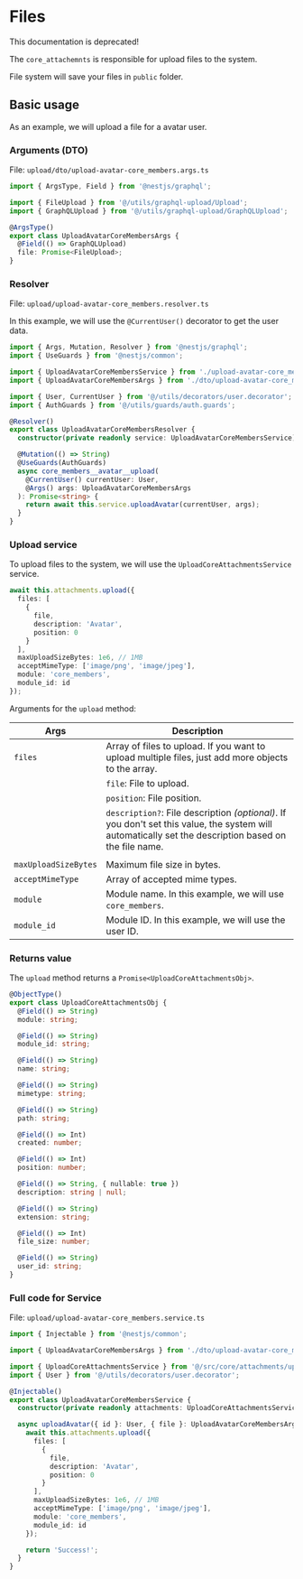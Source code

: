 
# Files

<Callout type="error" emoji="❌">
  This documentation is deprecated!
</Callout>

The `core_attachemnts` is responsible for upload files to the system.

File system will save your files in `public` folder.

## Basic usage

As an example, we will upload a file for a avatar user.

### Arguments (DTO)

File: `upload/dto/upload-avatar-core_members.args.ts`

```ts
import { ArgsType, Field } from '@nestjs/graphql';

import { FileUpload } from '@/utils/graphql-upload/Upload';
import { GraphQLUpload } from '@/utils/graphql-upload/GraphQLUpload';

@ArgsType()
export class UploadAvatarCoreMembersArgs {
  @Field(() => GraphQLUpload)
  file: Promise<FileUpload>;
}
```


<Steps>

### Resolver

File: `upload/upload-avatar-core_members.resolver.ts`

In this example, we will use the `@CurrentUser()` decorator to get the user data.

```ts
import { Args, Mutation, Resolver } from '@nestjs/graphql';
import { UseGuards } from '@nestjs/common';

import { UploadAvatarCoreMembersService } from './upload-avatar-core_members.service';
import { UploadAvatarCoreMembersArgs } from './dto/upload-avatar-core_members.args';

import { User, CurrentUser } from '@/utils/decorators/user.decorator';
import { AuthGuards } from '@/utils/guards/auth.guards';

@Resolver()
export class UploadAvatarCoreMembersResolver {
  constructor(private readonly service: UploadAvatarCoreMembersService) {}

  @Mutation(() => String)
  @UseGuards(AuthGuards)
  async core_members__avatar__upload(
    @CurrentUser() currentUser: User,
    @Args() args: UploadAvatarCoreMembersArgs
  ): Promise<string> {
    return await this.service.uploadAvatar(currentUser, args);
  }
}
```

### Upload service

To upload files to the system, we will use the `UploadCoreAttachmentsService` service.

```ts
await this.attachments.upload({
  files: [
    {
      file,
      description: 'Avatar',
      position: 0
    }
  ],
  maxUploadSizeBytes: 1e6, // 1MB
  acceptMimeType: ['image/png', 'image/jpeg'],
  module: 'core_members',
  module_id: id
});
```

Arguments for the `upload` method:

| Args                 | Description                                                                                                                                           |
| -------------------- | ----------------------------------------------------------------------------------------------------------------------------------------------------- |
| `files`              | Array of files to upload. If you want to upload multiple files, just add more objects to the array.                                                   |
|                      | `file`: File to upload.                                                                                                                               |
|                      | `position`: File position.                                                                                                                            |
|                      | `description?`: File description _(optional)_. If you don't set this value, the system will automatically set the description based on the file name. |
|                      |                                                                                                                                                       |
| `maxUploadSizeBytes` | Maximum file size in bytes.                                                                                                                           |
| `acceptMimeType`     | Array of accepted mime types.                                                                                                                         |
| `module`             | Module name. In this example, we will use `core_members`.                                                                                             |
| `module_id`          | Module ID. In this example, we will use the user ID.                                                                                                  |

### Returns value

The `upload` method returns a `Promise<UploadCoreAttachmentsObj>`.

```ts
@ObjectType()
export class UploadCoreAttachmentsObj {
  @Field(() => String)
  module: string;

  @Field(() => String)
  module_id: string;

  @Field(() => String)
  name: string;

  @Field(() => String)
  mimetype: string;

  @Field(() => String)
  path: string;

  @Field(() => Int)
  created: number;

  @Field(() => Int)
  position: number;

  @Field(() => String, { nullable: true })
  description: string | null;

  @Field(() => String)
  extension: string;

  @Field(() => Int)
  file_size: number;

  @Field(() => String)
  user_id: string;
}
```

### Full code for Service

File: `upload/upload-avatar-core_members.service.ts`

```ts
import { Injectable } from '@nestjs/common';

import { UploadAvatarCoreMembersArgs } from './dto/upload-avatar-core_members.args';

import { UploadCoreAttachmentsService } from '@/src/core/attachments/upload/upload-core_attachments.service';
import { User } from '@/utils/decorators/user.decorator';

@Injectable()
export class UploadAvatarCoreMembersService {
  constructor(private readonly attachments: UploadCoreAttachmentsService) {}

  async uploadAvatar({ id }: User, { file }: UploadAvatarCoreMembersArgs): Promise<string> {
    await this.attachments.upload({
      files: [
        {
          file,
          description: 'Avatar',
          position: 0
        }
      ],
      maxUploadSizeBytes: 1e6, // 1MB
      acceptMimeType: ['image/png', 'image/jpeg'],
      module: 'core_members',
      module_id: id
    });

    return 'Success!';
  }
}
```

</Steps>
